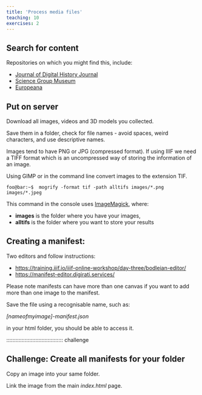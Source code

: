 ```yaml
---
title: 'Process media files'
teaching: 10
exercises: 2
---
```


## Search for content

Repositories on which you might find this, include:

- [Journal of Digital History Journal](https://journalofdigitalhistory.org/)
- [Science Group Museum](https://collection.sciencemuseumgroup.org.uk/)
- [Europeana](https://www.europeana.eu/en)



## Put on server

Download all images, videos and 3D models you collected.



Save them in a folder, check for file names - avoid spaces, weird characters,
and use descriptive names.

Images tend to have PNG or JPG (compressed format). If using IIIF we need
a TIFF format which is an uncompressed way of storing the information
of an image.

Using GIMP or in the command line convert images to the extension TIF.

```console
foo@bar:~$  mogrify -format tif -path alltifs images/*.png images/*.jpeg
```

This command in the console uses [ImageMagick](https://imagemagick.org/index.php),
where:

- **images** is the folder where you have your images,
- **alltifs** is the folder where you want to store your results


## Creating a manifest:

Two editors and follow instructions:

- [https://training.iiif.io/iiif-online-workshop/day-three/bodleian-editor/](https://training.iiif.io/iiif-online-workshop/day-three/bodleian-editor/)
- [https://manifest-editor.digirati.services/](https://manifest-editor.digirati.services/)


Please note manifests can have more than one canvas if you want to add more than one image to the manifest.


Save the file using a recognisable name, such as:

*[nameofmyimage]-manifest.json*

in your html folder, you should be able to access it.



::::::::::::::::::::::::::::::::::::: challenge 

## Challenge: Create all manifests for your folder

Copy an image into your same folder.

Link the image from the main *index.html* page.





